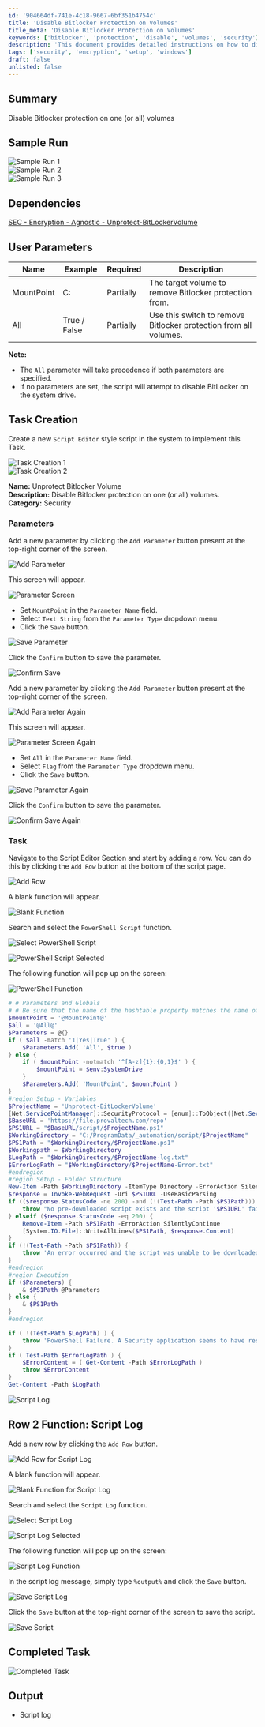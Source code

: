 ```yaml
---
id: '904664df-741e-4c18-9667-6bf351b4754c'
title: 'Disable Bitlocker Protection on Volumes'
title_meta: 'Disable Bitlocker Protection on Volumes'
keywords: ['bitlocker', 'protection', 'disable', 'volumes', 'security']
description: 'This document provides detailed instructions on how to disable Bitlocker protection on one or all volumes. It includes sample runs, dependencies, user parameters, task creation steps, and script execution details.'
tags: ['security', 'encryption', 'setup', 'windows']
draft: false
unlisted: false
---
```

## Summary

Disable Bitlocker protection on one (or all) volumes

## Sample Run

![Sample Run 1](../../../static/img/Unprotect-Bitlocker-Volume/image_1.png)  
![Sample Run 2](../../../static/img/Unprotect-Bitlocker-Volume/image_2.png)  
![Sample Run 3](../../../static/img/Unprotect-Bitlocker-Volume/image_3.png)  

## Dependencies

[SEC - Encryption - Agnostic - Unprotect-BitLockerVolume](https://proval.itglue.com/DOC-5078775-8952850)

## User Parameters

| Name       | Example       | Required   | Description                                                        |
|------------|---------------|------------|--------------------------------------------------------------------|
| MountPoint | C:            | Partially  | The target volume to remove Bitlocker protection from.             |
| All        | True / False  | Partially  | Use this switch to remove Bitlocker protection from all volumes.   |

**Note:**  
- The `All` parameter will take precedence if both parameters are specified.
- If no parameters are set, the script will attempt to disable BitLocker on the system drive.

## Task Creation

Create a new `Script Editor` style script in the system to implement this Task.  

![Task Creation 1](../../../static/img/Unprotect-Bitlocker-Volume/image_4.png)  
![Task Creation 2](../../../static/img/Unprotect-Bitlocker-Volume/image_5.png)  

**Name:** Unprotect Bitlocker Volume  
**Description:** Disable Bitlocker protection on one (or all) volumes.  
**Category:** Security  

### Parameters

Add a new parameter by clicking the `Add Parameter` button present at the top-right corner of the screen.  

![Add Parameter](../../../static/img/Unprotect-Bitlocker-Volume/image_6.png)  

This screen will appear.  

![Parameter Screen](../../../static/img/Unprotect-Bitlocker-Volume/image_7.png)  

- Set `MountPoint` in the `Parameter Name` field.
- Select `Text String` from the `Parameter Type` dropdown menu.
- Click the `Save` button.  

![Save Parameter](../../../static/img/Unprotect-Bitlocker-Volume/image_8.png)  

Click the `Confirm` button to save the parameter.  

![Confirm Save](../../../static/img/Unprotect-Bitlocker-Volume/image_9.png)  

Add a new parameter by clicking the `Add Parameter` button present at the top-right corner of the screen.  

![Add Parameter Again](../../../static/img/Unprotect-Bitlocker-Volume/image_6.png)  

This screen will appear.  

![Parameter Screen Again](../../../static/img/Unprotect-Bitlocker-Volume/image_7.png)  

- Set `All` in the `Parameter Name` field.
- Select `Flag` from the `Parameter Type` dropdown menu.
- Click the `Save` button.  

![Save Parameter Again](../../../static/img/Unprotect-Bitlocker-Volume/image_10.png)  

Click the `Confirm` button to save the parameter.  

![Confirm Save Again](../../../static/img/Unprotect-Bitlocker-Volume/image_11.png)  

### Task

Navigate to the Script Editor Section and start by adding a row. You can do this by clicking the `Add Row` button at the bottom of the script page.  

![Add Row](../../../static/img/Unprotect-Bitlocker-Volume/image_12.png)  

A blank function will appear.  

![Blank Function](../../../static/img/Unprotect-Bitlocker-Volume/image_13.png)  

Search and select the `PowerShell Script` function.  

![Select PowerShell Script](../../../static/img/Unprotect-Bitlocker-Volume/image_14.png)  

![PowerShell Script Selected](../../../static/img/Unprotect-Bitlocker-Volume/image_15.png)  

The following function will pop up on the screen:  

![PowerShell Function](../../../static/img/Unprotect-Bitlocker-Volume/image_16.png)  

```powershell
# # Parameters and Globals
# # Be sure that the name of the hashtable property matches the name of the parameter of the script that you are calling.
$mountPoint = '@MountPoint@'
$all = '@All@'
$Parameters = @{}
if ( $all -match '1|Yes|True' ) {
    $Parameters.Add( 'All', $true )
} else {
    if ( $mountPoint -notmatch '^[A-z]{1}:{0,1}$' ) {
        $mountPoint = $env:SystemDrive
    }
    $Parameters.Add( 'MountPoint', $mountPoint )
}
#region Setup - Variables
$ProjectName = 'Unprotect-BitLockerVolume'
[Net.ServicePointManager]::SecurityProtocol = [enum]::ToObject([Net.SecurityProtocolType], 3072)
$BaseURL = 'https://file.provaltech.com/repo'
$PS1URL = "$BaseURL/script/$ProjectName.ps1"
$WorkingDirectory = "C:/ProgramData/_automation/script/$ProjectName"
$PS1Path = "$WorkingDirectory/$ProjectName.ps1"
$Workingpath = $WorkingDirectory
$LogPath = "$WorkingDirectory/$ProjectName-log.txt"
$ErrorLogPath = "$WorkingDirectory/$ProjectName-Error.txt"
#endregion
#region Setup - Folder Structure
New-Item -Path $WorkingDirectory -ItemType Directory -ErrorAction SilentlyContinue | Out-Null
$response = Invoke-WebRequest -Uri $PS1URL -UseBasicParsing
if (($response.StatusCode -ne 200) -and (!(Test-Path -Path $PS1Path))) {
    throw "No pre-downloaded script exists and the script '$PS1URL' failed to download. Exiting."
} elseif ($response.StatusCode -eq 200) {
    Remove-Item -Path $PS1Path -ErrorAction SilentlyContinue
    [System.IO.File]::WriteAllLines($PS1Path, $response.Content)
}
if (!(Test-Path -Path $PS1Path)) {
    throw 'An error occurred and the script was unable to be downloaded. Exiting.'
}
#endregion
#region Execution
if ($Parameters) {
    & $PS1Path @Parameters
} else {
    & $PS1Path
}
#endregion
```

```powershell
if ( !(Test-Path $LogPath) ) {
    throw 'PowerShell Failure. A Security application seems to have restricted the execution of the PowerShell Script.'
}
if ( Test-Path $ErrorLogPath ) {
    $ErrorContent = ( Get-Content -Path $ErrorLogPath )
    throw $ErrorContent
}
Get-Content -Path $LogPath
```

![Script Log](../../../static/img/Unprotect-Bitlocker-Volume/image_17.png)  

## Row 2 Function: Script Log

Add a new row by clicking the `Add Row` button.  

![Add Row for Script Log](../../../static/img/Unprotect-Bitlocker-Volume/image_18.png)  

A blank function will appear.  

![Blank Function for Script Log](../../../static/img/Unprotect-Bitlocker-Volume/image_13.png)  

Search and select the `Script Log` function.  

![Select Script Log](../../../static/img/Unprotect-Bitlocker-Volume/image_19.png)  

![Script Log Selected](../../../static/img/Unprotect-Bitlocker-Volume/image_20.png)  

The following function will pop up on the screen:  

![Script Log Function](../../../static/img/Unprotect-Bitlocker-Volume/image_21.png)  

In the script log message, simply type `%output%` and click the `Save` button.  

![Save Script Log](../../../static/img/Unprotect-Bitlocker-Volume/image_22.png)  

Click the `Save` button at the top-right corner of the screen to save the script.  

![Save Script](../../../static/img/Unprotect-Bitlocker-Volume/image_23.png)  

## Completed Task

![Completed Task](../../../static/img/Unprotect-Bitlocker-Volume/image_24.png)  

## Output

- Script log












